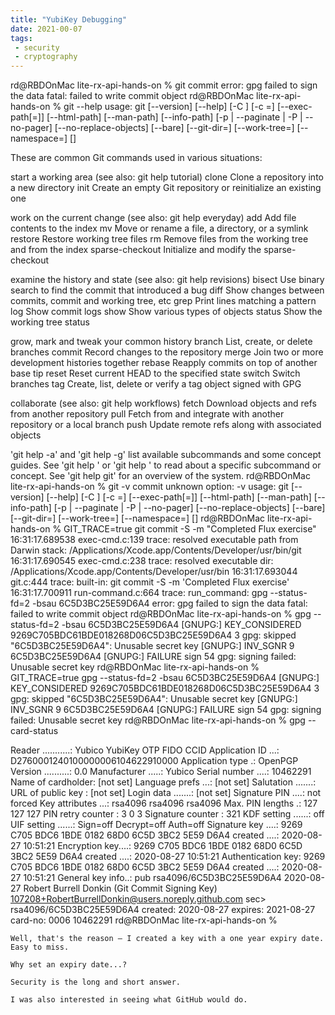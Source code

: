 ```yaml
---
title: "YubiKey Debugging"
date: 2021-00-07
tags:
 - security
 - cryptography
---
```


rd@RBDOnMac lite-rx-api-hands-on % git commit
error: gpg failed to sign the data
fatal: failed to write commit object
rd@RBDOnMac lite-rx-api-hands-on % git --help
usage: git [--version] [--help] [-C <path>] [-c <name>=<value>]
[--exec-path[=<path>]] [--html-path] [--man-path] [--info-path]
[-p | --paginate | -P | --no-pager] [--no-replace-objects] [--bare]
[--git-dir=<path>] [--work-tree=<path>] [--namespace=<name>]
<command> [<args>]

These are common Git commands used in various situations:

start a working area (see also: git help tutorial)
clone             Clone a repository into a new directory
init              Create an empty Git repository or reinitialize an existing one

work on the current change (see also: git help everyday)
add               Add file contents to the index
mv                Move or rename a file, a directory, or a symlink
restore           Restore working tree files
rm                Remove files from the working tree and from the index
sparse-checkout   Initialize and modify the sparse-checkout

examine the history and state (see also: git help revisions)
bisect            Use binary search to find the commit that introduced a bug
diff              Show changes between commits, commit and working tree, etc
grep              Print lines matching a pattern
log               Show commit logs
show              Show various types of objects
status            Show the working tree status

grow, mark and tweak your common history
branch            List, create, or delete branches
commit            Record changes to the repository
merge             Join two or more development histories together
rebase            Reapply commits on top of another base tip
reset             Reset current HEAD to the specified state
switch            Switch branches
tag               Create, list, delete or verify a tag object signed with GPG

collaborate (see also: git help workflows)
fetch             Download objects and refs from another repository
pull              Fetch from and integrate with another repository or a local branch
push              Update remote refs along with associated objects

'git help -a' and 'git help -g' list available subcommands and some
concept guides. See 'git help <command>' or 'git help <concept>'
to read about a specific subcommand or concept.
See 'git help git' for an overview of the system.
rd@RBDOnMac lite-rx-api-hands-on % git -v commit
unknown option: -v
usage: git [--version] [--help] [-C <path>] [-c <name>=<value>]
[--exec-path[=<path>]] [--html-path] [--man-path] [--info-path]
[-p | --paginate | -P | --no-pager] [--no-replace-objects] [--bare]
[--git-dir=<path>] [--work-tree=<path>] [--namespace=<name>]
<command> [<args>]
rd@RBDOnMac lite-rx-api-hands-on % GIT_TRACE=true git commit -S -m "Completed Flux exercise"
16:31:17.689538 exec-cmd.c:139          trace: resolved executable path from Darwin stack: /Applications/Xcode.app/Contents/Developer/usr/bin/git
16:31:17.690545 exec-cmd.c:238          trace: resolved executable dir: /Applications/Xcode.app/Contents/Developer/usr/bin
16:31:17.693044 git.c:444               trace: built-in: git commit -S -m 'Completed Flux exercise'
16:31:17.700911 run-command.c:664       trace: run_command: gpg --status-fd=2 -bsau 6C5D3BC25E59D6A4
error: gpg failed to sign the data
fatal: failed to write commit object
rd@RBDOnMac lite-rx-api-hands-on % gpg --status-fd=2 -bsau 6C5D3BC25E59D6A4
[GNUPG:] KEY_CONSIDERED 9269C705BDC61BDE018268D06C5D3BC25E59D6A4 3
gpg: skipped "6C5D3BC25E59D6A4": Unusable secret key
[GNUPG:] INV_SGNR 9 6C5D3BC25E59D6A4
[GNUPG:] FAILURE sign 54
gpg: signing failed: Unusable secret key
rd@RBDOnMac lite-rx-api-hands-on % GIT_TRACE=true gpg --status-fd=2 -bsau 6C5D3BC25E59D6A4
[GNUPG:] KEY_CONSIDERED 9269C705BDC61BDE018268D06C5D3BC25E59D6A4 3
gpg: skipped "6C5D3BC25E59D6A4": Unusable secret key
[GNUPG:] INV_SGNR 9 6C5D3BC25E59D6A4
[GNUPG:] FAILURE sign 54
gpg: signing failed: Unusable secret key
rd@RBDOnMac lite-rx-api-hands-on % gpg --card-status

Reader ...........: Yubico YubiKey OTP FIDO CCID
Application ID ...: D2760001240100000006104622910000
Application type .: OpenPGP
Version ..........: 0.0
Manufacturer .....: Yubico
Serial number ....: 10462291
Name of cardholder: [not set]
Language prefs ...: [not set]
Salutation .......:
URL of public key : [not set]
Login data .......: [not set]
Signature PIN ....: not forced
Key attributes ...: rsa4096 rsa4096 rsa4096
Max. PIN lengths .: 127 127 127
PIN retry counter : 3 0 3
Signature counter : 321
KDF setting ......: off
UIF setting ......: Sign=off Decrypt=off Auth=off
Signature key ....: 9269 C705 BDC6 1BDE 0182  68D0 6C5D 3BC2 5E59 D6A4
created ....: 2020-08-27 10:51:21
Encryption key....: 9269 C705 BDC6 1BDE 0182  68D0 6C5D 3BC2 5E59 D6A4
created ....: 2020-08-27 10:51:21
Authentication key: 9269 C705 BDC6 1BDE 0182  68D0 6C5D 3BC2 5E59 D6A4
created ....: 2020-08-27 10:51:21
General key info..: pub  rsa4096/6C5D3BC25E59D6A4 2020-08-27 Robert Burrell Donkin (Git Commit Signing Key) <107208+RobertBurrellDonkin@users.noreply.github.com>
sec>  rsa4096/6C5D3BC25E59D6A4  created: 2020-08-27  expires: 2021-08-27
card-no: 0006 10462291
rd@RBDOnMac lite-rx-api-hands-on %


    Well, that's the reason – I created a key with a one year expiry date. Easy to miss.

    Why set an expiry date...?

    Security is the long and short answer.

    I was also interested in seeing what GitHub would do.